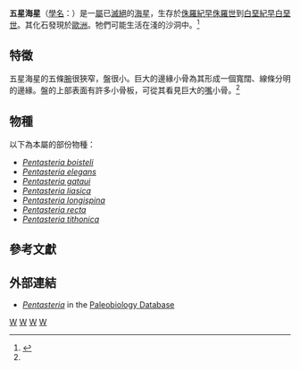 {{Automatic taxobox
| taxon = Pentasteria
| authority = [[Valette|Valette]], 1929
| fossil_range= [[早侏羅世|早侏羅世]]至[[早白堊世|早白堊世]]
| image = Pentasteria longispina, starfish, Early Late Jurassic, Oxfordian Age, Switzerland - Houston Museum of Natural Science - DSC01811.JPG
| image_caption = ''Pentasteria longispina''
| subdivision_ranks = [[種_(生物)|種]]
| subdivision = 見內文
}}
'''五星海星'''（[[學名|學名]]：{{lang|la|'''''Pentasteria'''''}}）是一[[屬|屬]]已[[滅絕|滅絕]]的[[海星|海星]]，生存於[[侏羅紀|侏羅紀]][[早侏羅世|早侏羅世]]到[[白堊紀|白堊紀]][[早白堊世|早白堊世]]。其化石發現於[[歐洲|歐洲]]。牠們可能生活在淺的沙洞中。<ref name="Fossils">{{cite book | title=Fossils | url=https://archive.org/details/fossils0000walk_e1r0 | publisher=[[Dorling_Kindersley|Dorling Kindersley]] | author=Walker, Cyril | last2=Ward | first2=David | authorlink=Cyril Walker (palaeontologist) | authorlink2=David Ward (palaeontologist) | series=Smithsonian Handbooks | year=2002 | page=[https://archive.org/details/fossils0000walk_e1r0/page/186 186] | isbn=0789489848 | edition=revised, illustrated}}</ref>

== 特徵 ==
五星海星的五條[[腕|腕]]很狹窄，盤很小。巨大的邊緣小骨為其形成一個寬闊、線條分明的邊緣。盤的上部表面有許多小骨板，可從其看見巨大的[[嘴|嘴]]小骨。<ref name="Fossils"></ref>

== 物種 ==
以下為本屬的部份物種：
* ''[[Pentasteria_boisteli|Pentasteria boisteli]]''
* ''[[Pentasteria_elegans|Pentasteria elegans]]''
* ''[[Pentasteria_gataui|Pentasteria gataui]]''
* ''[[Pentasteria_liasica|Pentasteria liasica]]''
* ''[[Pentasteria_longispina|Pentasteria longispina]]''
* ''[[Pentasteria_recta|Pentasteria recta]]''
* ''[[Pentasteria_tithonica|Pentasteria tithonica]]''

== 參考文獻 ==
{{reflist}}

== 外部連結 ==
{{Commonscat|Pentasteria|五星海星屬}}
*[http://paleodb.org/cgi-bin/bridge.pl?action=checkTaxonInfo&taxon_no=31498 ''Pentasteria'']{{Wayback|url=http://paleodb.org/cgi-bin/bridge.pl?action=checkTaxonInfo&taxon_no=31498 |date=20120328185449 }} in the [[Paleobiology_Database|Paleobiology Database]]

{{Taxonbar}}
[[Category:1929年描述的分类群|W]]
[[Category:柱體海星目|W]]
[[Category:侏羅紀動物|W]]
[[Category:白堊紀動物|W]]